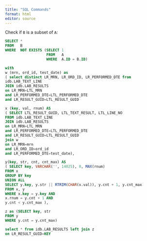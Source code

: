 ```yaml
---
title: "SQL Commands"
format: html
editor: source
---
```


Check if `B` is a subset of `A`:

``` sql
SELECT *
FROM   B
WHERE  NOT EXISTS (SELECT 1 
                   FROM   A 
                   WHERE  A.ID = B.ID)
```

``` sql
with
w (mrn, ord_id, test_date) as
( select distinct LR_MRN, LR_ORD_ID, LR_PERFORMED_DTE from
idb.LAB_TEXT_LINE
JOIN idb.LAB_RESULTS
on LR_MRN=LTL_MRN
and LR_PERFORMED_DTE=LTL_PERFORMED_DTE
and LR_RESULT_GUID=LTL_RESULT_GUID

x (key, val, rnum) AS
( SELECT LTL_RESULT_GUID, LTL_TEXT_RESULT, LTL_LINE_NO
FROM idb.LAB_TEXT_LINE
JOIN idb.LAB_RESULTS
on LR_MRN=LTL_MRN
and LR_PERFORMED_DTE=LTL_PERFORMED_DTE
and LR_RESULT_GUID=LTL_RESULT_GUID
join w
on LR_MRN=mrn
and LR_ORD_ID=ord_id
and LR_PERFORMED_DTE=test_date),

y(key, str, cnt, cnt_max) AS
( SELECT key, VARCHAR('', 14025), 0, MAX(rnum)
FROM x
GROUP BY key
UNION ALL
SELECT y.key, y.str || RTRIM(CHAR(x.val)), y.cnt + 1, y.cnt_max
FROM x, y
WHERE x.key = y.key AND
x.rnum = y.cnt + 1 AND
y.cnt < y.cnt_max ),

z as (SELECT key, str
FROM y
WHERE y.cnt = y.cnt_max)

select * from idb.LAB_RESULTS left join z
on LR_RESULT_GUID=KEY
```
